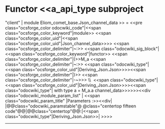 =Functor <<a_api_type subproject="client" | module Eliom_comet_base.Json_channel_data >> =
<<pre class="ocsforge_color odocwiki_code"|<<span class="ocsforge_color_keyword"|module>> <<span class="ocsforge_color_uid"|<<span class="ocsforge_color_uid"|Json_channel_data>>>> <<span class="ocsforge_color_delimiter"|~:>> <<span class="odocwiki_sig_block"|<<span class="ocsforge_color_keyword"|functor>> <<span class="ocsforge_color_delimiter"|(>>M_a <<span class="ocsforge_color_delimiter"|~:>> <<span class="odocwiki_type"|<<span class="ocsforge_color_uid"|Deriving_Json.Json>>>><<span class="ocsforge_color_delimiter"|)>> <<span class="ocsforge_color_delimiter"|-~>>> \\  <<span class="odocwiki_type"|<<span class="ocsforge_color_uid"|Deriving_Json.Json>>>><<span class="odocwiki_type"| with type a = M_a.a channel_data>>>>>><<div class="odocwiki_module_param_list" | <<span class="odocwiki_param_title" |Parameters :>><<div|
|@@class="odocwiki_paramstable"@ @class="centertop fifteen code"@@{{{M_a}}}|@@class="centertop"@@:|<<span class="odocwiki_type"|Deriving_Json.Json>>|
>>>>

----

